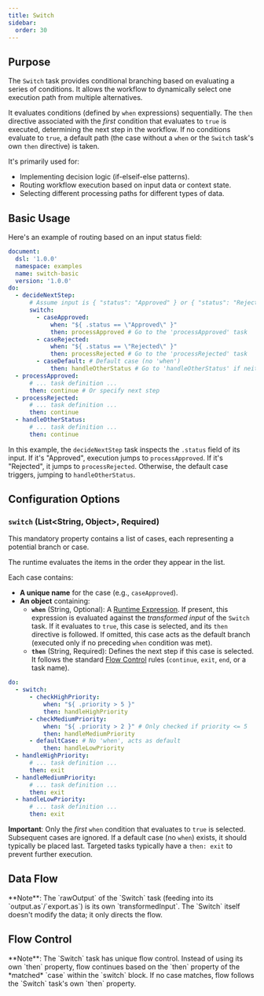 ```yaml
---
title: Switch
sidebar:
  order: 30
---
```



## Purpose

The `Switch` task provides conditional branching based on evaluating a series of conditions. It allows the workflow to
dynamically select one execution path from multiple alternatives.

It evaluates conditions (defined by `when` expressions) sequentially. The `then` directive associated with the *first*
condition that evaluates to `true` is executed, determining the next step in the workflow. If no conditions evaluate to
`true`, a default path (the case without a `when` or the `Switch` task's own `then` directive) is taken.

It's primarily used for:

* Implementing decision logic (if-elseif-else patterns).
* Routing workflow execution based on input data or context state.
* Selecting different processing paths for different types of data.

## Basic Usage

Here's an example of routing based on an input status field:

```yaml
document:
  dsl: '1.0.0'
  namespace: examples
  name: switch-basic
  version: '1.0.0'
do:
  - decideNextStep:
      # Assume input is { "status": "Approved" } or { "status": "Rejected" } etc.
      switch:
        - caseApproved:
            when: "${ .status == \"Approved\" }"
            then: processApproved # Go to the 'processApproved' task
        - caseRejected:
            when: "${ .status == \"Rejected\" }"
            then: processRejected # Go to the 'processRejected' task
        - caseDefault: # Default case (no 'when')
            then: handleOtherStatus # Go to 'handleOtherStatus' if neither matched
  - processApproved:
      # ... task definition ...
      then: continue # Or specify next step
  - processRejected:
      # ... task definition ...
      then: continue
  - handleOtherStatus:
      # ... task definition ...
      then: continue
```

In this example, the `decideNextStep` task inspects the `.status` field of its input. If it's "Approved", execution
jumps to `processApproved`. If it's "Rejected", it jumps to `processRejected`. Otherwise, the default case triggers,
jumping to `handleOtherStatus`.

## Configuration Options

### `switch` (List\<String, Object>, Required)

This mandatory property contains a list of cases, each representing a potential branch or case.

The runtime evaluates the items in the order they appear in the list.

Each case contains:

* **A unique name** for the case (e.g., `caseApproved`).
* **An object** containing:
    * **`when`** (String, Optional): A [Runtime Expression](dsl-runtime-expressions.md). If present, this expression is
      evaluated against the *transformed input* of the `Switch` task. If it evaluates to `true`, this case is selected,
      and its `then` directive is followed. If omitted, this case acts as the default branch (executed only if no
      preceding `when` condition was met).
    * **`then`** (String, Required): Defines the next step if this case is selected. It follows the
      standard [Flow Control](dsl-flow-control.md) rules (`continue`, `exit`, `end`, or a task name).

```yaml
do:
  - switch:
      - checkHighPriority:
          when: "${ .priority > 5 }"
          then: handleHighPriority
      - checkMediumPriority:
          when: "${ .priority > 2 }" # Only checked if priority <= 5
          then: handleMediumPriority
      - defaultCase: # No 'when', acts as default
          then: handleLowPriority
  - handleHighPriority:
      # ... task definition ...
      then: exit
  - handleMediumPriority:
      # ... task definition ...
      then: exit
  - handleLowPriority:
      # ... task definition ...
      then: exit
```

**Important**: Only the *first* `when` condition that evaluates to `true` is selected. Subsequent cases are ignored. If
a default case (no `when`) exists, it should typically be placed last.
Targeted tasks typically have a `then: exit` to prevent further execution.

## Data Flow

<CommonTaskDataFlow />
**Note**: The `rawOutput` of the `Switch` task (feeding into its `output.as`/`export.as`) is its own `transformedInput`. The `Switch` itself doesn't modify the data; it only directs the flow.

## Flow Control

<CommonTaskFlowControl />
**Note**: The `Switch` task has unique flow control. Instead of using its own `then` property, flow continues based on the `then` property of the *matched* `case` within the `switch` block. If no case matches, flow follows the `Switch` task's own `then` property.

